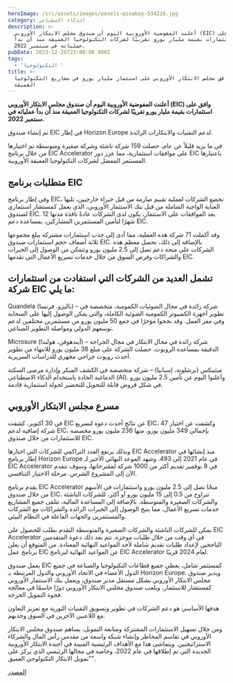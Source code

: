 ```yaml
---
heroImage: /src/assets/images/pexels-pixabay-534216.jpg
category: الذكاء الاصطناعي
description: >-
  أعلنت المفوضية الأوروبية اليوم أن صندوق مجلس الابتكار الأوروبي (EIC) وافق على
  استثمارات بقيمة مليار يورو تقريبًا لشركات التكنولوجيا العميقة منذ أن بدأ
  عملياته في سبتمبر 2022.
pubDate: 2023-12-26T23:00:00.000Z
tags:
  - 'التكنولوجيا '
title: >-
  وافق مجلس الابتكار الأوروبي على استثمار مليار يورو في مشاريع التكنولوجيا
  العميقة
---
```


**أعلنت المفوضية الأوروبية اليوم أن صندوق مجلس الابتكار الأوروبي (EIC) وافق على استثمارات بقيمة مليار يورو تقريبًا لشركات التكنولوجيا العميقة منذ أن بدأ عملياته في سبتمبر 2022.**

تم إنشاء صندوق EIC في إطار Horizon Europe لدعم التقنيات والابتكارات الرائدة.

في ما يزيد قليلاً عن عام، حصلت 159 شركة ناشئة وشركة صغيرة ومتوسطة تم اختيارها من خلال برنامج EIC Accelerator على موافقات استثمارية، مما عزز دور EIC باعتبارها المستثمر المفضل لشركات التكنولوجيا العميقة الأوروبية.

## متطلبات برنامج EIC

وفي إطار برنامج EIC، تخضع الشركات لعملية تقييم صارمة من قبل خبراء خارجيين، تليها العناية الواجبة الشاملة من قبل بنك الاستثمار الأوروبي، الذي يعمل كمستشار استثماري لصندوق EIC. بعد الموافقات على الاستثمار، يكون لدى الشركات عادةً نافذة مدتها 12 شهرًا لتأمين المستثمرين المشاركين، بمساعدة دعم EIC.

وقد أكملت 71 شركة هذه العملية، مما أدى إلى جذب استثمارات مشتركة يبلغ مجموعها ثلاثة أضعاف حجم استثمارات صندوق EIC. بالإضافة إلى ذلك، تحصل معظم هذه الشركات على منحة دعم تصل إلى 2.5 مليون يورو وتتمكن من الوصول إلى الخبرات والشراكات وفرص السوق من خلال خدمات تسريع الأعمال التي تقدمها EIC.

## تشمل العديد من الشركات التي استفادت من استثمارات شركة EIC ما يلي:

Quandela (باليزو، فرنسا) – شركة رائدة في مجال الضوئيات الكمومية، متخصصة في تطوير أجهزة الكمبيوتر الكمومية الضوئية الكاملة، والتي يمكن الوصول إليها على السحابة وفي مقر العمل. وقد نجحوا مؤخرًا في جمع 50 مليون يورو من مستثمرين مختلفين لدعم توسعهم الدولي ومواصلة التطوير الصناعي.

Microsure (أيندهوفن، هولندا) – شركة رائدة في مجال الابتكار في مجال الجراحة الدقيقة بمساعدة الروبوت. حصلت الشركة على مبلغ 38 مليون يورو للانتهاء من تطوير أحدث روبوت جراحي مجهري للدراسات السريرية.

ميثينكس (برشلونة، إسبانيا) – شركة متخصصة في الكشف المبكر وإدارة مرضى السكتة الدماغية الحادة باستخدام الذكاء الاصطناعي (AI). وأعلنوا اليوم عن تأمين 2.5 مليون يورو في شكل قروض قابلة للتحويل للتحضير لجولة استثمارية قادمة.

## مسرع مجلس الابتكار الأوروبي

في 30 أكتوبر، كشفت EIC عن نتائج أحدث دعوة لتسريع EIC، وكشفت عن اختيار 47 شركة إضافية لدعم EIC، بإجمالي 349 مليون يورو، منها 236 مليون يورو مخصصة للاستثمارات من خلال صندوق EIC.

وبذلك يرتفع العدد التراكمي للشركات التي اختارها EIC Accelerator منذ إنشائها في إطار برنامج Horizon Europe في عام 2021 إلى 493. وشهد الموعد النهائي الأخير لـ EIC Accelerator في 8 نوفمبر تقديم أكثر من 1000 شركة لمقترحاتها، وسوف تتقدم الآن إلى المشروع الشرس. مرحلة الاختيار التنافسي.

يقدم برنامج EIC Accelerator منحًا تصل إلى 2.5 مليون يورو واستثمارات في الأسهم من خلال صندوق EIC، تتراوح من 0.5 إلى 15 مليون يورو أو أكثر، للشركات الناشئة والشركات الصغيرة والمتوسطة. بالإضافة إلى المساعدة المالية، تتلقى جميع المشاريع خدمات تسريع الأعمال، مما يتيح الوصول إلى الخبرات الرائدة والشراكات مع الشركات والمستثمرين والجهات الفاعلة في النظام البيئي.

يمكن للشركات الناشئة والشركات الصغيرة والمتوسطة التقدم بطلب للحصول على EIC Accelerator في أي وقت من خلال طلبات موجزة. تتم بعد ذلك دعوة المتقدمين الناجحين لإعداد طلبات تقديم شاملة لأحد المواعيد النهائية المعتادة. من المتوقع أن يعلن برنامج عمل EIC عن المواعيد النهائية لبرنامج EIC Accelerator لعام 2024 قريبًا.

يعمل صندوق EIC كمستثمر شامل، يغطي جميع قطاعات التكنولوجيا والصناعة في جميع الدول الأعضاء في الاتحاد الأوروبي والدول المرتبطة بـ Horizon Europe. ويدير صندوق مجلس الابتكار الأوروبي بشكل مستقل مدير صندوق، ويعمل بنك الاستثمار الأوروبي كمستشار للاستثمار، ويلعب صندوق مجلس الابتكار الأوروبي دورًا حاسمًا في معالجة فجوة التمويل الحرجة.

هدفها الأساسي هو دعم الشركات في تطوير وتسويق التقنيات الثورية مع تعزيز التعاون مع اللاعبين الآخرين في السوق وجذبهم.

ومن خلال تسهيل الاستثمارات المشتركة ومتابعة التمويل، يساهم صندوق مجلس الابتكار الأوروبي في تقاسم المخاطر وإنشاء شبكة واسعة من مقدمي رأس المال والشركاء الاستراتيجيين. ويتماشى هذا مع الأهداف الرئيسية المبينة في أجندة الابتكار الأوروبية الجديدة التي تم إطلاقها في عام 2022، وخاصة في مجالها الرئيسي الذي يركز على "تمويل الابتكار التكنولوجي العميق".

[المصدر](https://www.openaccessgovernment.org/european-innovation-council-approves-e1-billion-in-deep-tech-venture-investments/170323/)
